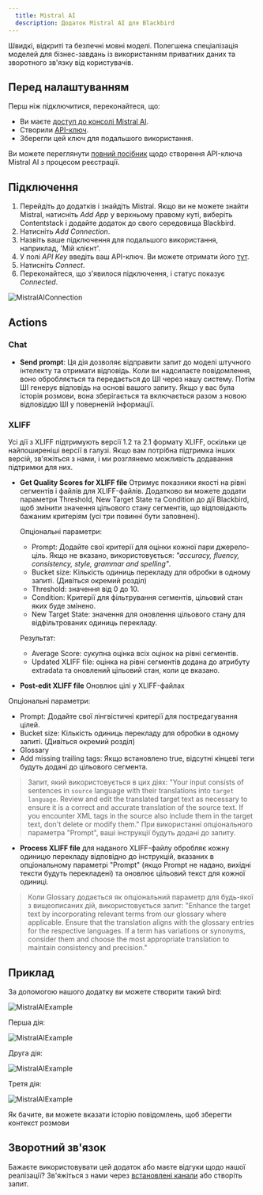 ```yaml
---
  title: Mistral AI
  description: Додаток Mistral AI для Blackbird
---
```


<LinkCard title="Переглянути на Github" target="_blank" href="https://github.com/bb-io/MistralAI" icon="github" />

Швидкі, відкриті та безпечні мовні моделі. Полегшена спеціалізація моделей для бізнес-завдань із використанням приватних даних та зворотного зв'язку від користувачів.

## Перед налаштуванням

Перш ніж підключитися, переконайтеся, що:

- Ви маєте [доступ до консолі Mistral AI](https://console.mistral.ai/).
- Створили [API-ключ](https://console.mistral.ai/api-keys/).
- Зберегли цей ключ для подальшого використання.

Ви можете переглянути [повний посібник](https://docs.mindmac.app/how-to.../add-api-key/create-mistral-ai-api-key) щодо створення API-ключа Mistral AI з процесом реєстрації.

## Підключення 

1. Перейдіть до додатків і знайдіть Mistral. Якщо ви не можете знайти Mistral, натисніть _Add App_ у верхньому правому куті, виберіть Contentstack і додайте додаток до свого середовища Blackbird.
2. Натисніть _Add Connection_.
3. Назвіть ваше підключення для подальшого використання, наприклад, 'Мій клієнт'.
4. У полі _API Key_ введіть ваш API-ключ. Ви можете отримати його [тут](https://console.mistral.ai/api-keys/).
5. Натисніть _Connect_.
6. Переконайтеся, що з'явилося підключення, і статус показує _Connected_.

![MistralAIConnection](https://raw.githubusercontent.com/bb-io/MistralAI/main/image/README/MistralAIConnection.png)

## Actions

### Chat

- **Send prompt**: Ця дія дозволяє відправити запит до моделі штучного інтелекту та отримати відповідь. Коли ви надсилаєте повідомлення, воно обробляється та передається до ШІ через нашу систему. Потім ШІ генерує відповідь на основі вашого запиту. Якщо у вас була історія розмови, вона зберігається та включається разом з новою відповіддю ШІ у поверненій інформації.

### XLIFF

Усі дії з XLIFF підтримують версії 1.2 та 2.1 формату XLIFF, оскільки це найпоширеніші версії в галузі. Якщо вам потрібна підтримка інших версій, зв'яжіться з нами, і ми розглянемо можливість додавання підтримки для них.

- **Get Quality Scores for XLIFF file** Отримує показники якості на рівні сегментів і файлів для XLIFF-файлів. Додатково ви можете додати параметри Threshold, New Target State та Condition до дії Blackbird, щоб змінити значення цільового стану сегментів, що відповідають бажаним критеріям (усі три повинні бути заповнені).

  Опціональні параметри:
    - Prompt: Додайте свої критерії для оцінки кожної пари джерело-ціль. Якщо не вказано, використовується: _"accuracy, fluency, consistency, style, grammar and spelling"_.
    - Bucket size: Кількість одиниць перекладу для обробки в одному запиті. (Дивіться окремий розділ)
    - Threshold: значення від 0 до 10.
    - Condition: Критерії для фільтрування сегментів, цільовий стан яких буде змінено.
    - New Target State: значення для оновлення цільового стану для відфільтрованих одиниць перекладу.

  Результат:
    - Average Score: сукупна оцінка всіх оцінок на рівні сегментів.
    - Updated XLIFF file: оцінка на рівні сегментів додана до атрибуту extradata та оновлений цільовий стан, коли це вказано.

- **Post-edit XLIFF file** Оновлює цілі у XLIFF-файлах

Опціональні параметри:
- Prompt: Додайте свої лінгвістичні критерії для постредагування цілей.
- Bucket size: Кількість одиниць перекладу для обробки в одному запиті. (Дивіться окремий розділ)
- Glossary
- Add missing trailing tags: Якщо встановлено true, відсутні кінцеві теги будуть додані до цільового сегмента.

> Запит, який використовується в цих діях: "Your input consists of sentences in `source` language with their translations into `target language`. Review and edit the translated target text as necessary to ensure it is a correct and accurate translation of the source text. If you encounter XML tags in the source also include them in the target text, don't delete or modify them." При використанні опціонального параметра "Prompt", ваші інструкції будуть додані до запиту.

- **Process XLIFF file** для наданого XLIFF-файлу обробляє кожну одиницю перекладу відповідно до інструкцій, вказаних в опціональному параметрі "Prompt" (якщо Prompt не надано, вихідні тексти будуть перекладені) та оновлює цільовий текст для кожної одиниці.

> Коли Glossary додається як опціональний параметр для будь-якої з вищеописаних дій, використовується запит: "Enhance the target text by incorporating relevant terms from our glossary where applicable. Ensure that the translation aligns with the glossary entries for the respective languages. If a term has variations or synonyms, consider them and choose the most appropriate translation to maintain consistency and precision."

## Приклад

За допомогою нашого додатку ви можете створити такий bird:

![MistralAIExample](https://raw.githubusercontent.com/bb-io/MistralAI/main/image/README/MistralAIExample.png)

Перша дія:

![MistralAIExample](https://raw.githubusercontent.com/bb-io/MistralAI/main/image/README/MistralAIExample-1-action.png)

Друга дія:

![MistralAIExample](https://raw.githubusercontent.com/bb-io/MistralAI/main/image/README/MistralAIExample-2-action.png)

Третя дія:

![MistralAIExample](https://raw.githubusercontent.com/bb-io/MistralAI/main/image/README/MistralAIExample-3-action.png)

Як бачите, ви можете вказати історію повідомлень, щоб зберегти контекст розмови

## Зворотний зв'язок

Бажаєте використовувати цей додаток або маєте відгуки щодо нашої реалізації? Зв'яжіться з нами через [встановлені канали](https://www.blackbird.io/) або створіть запит.